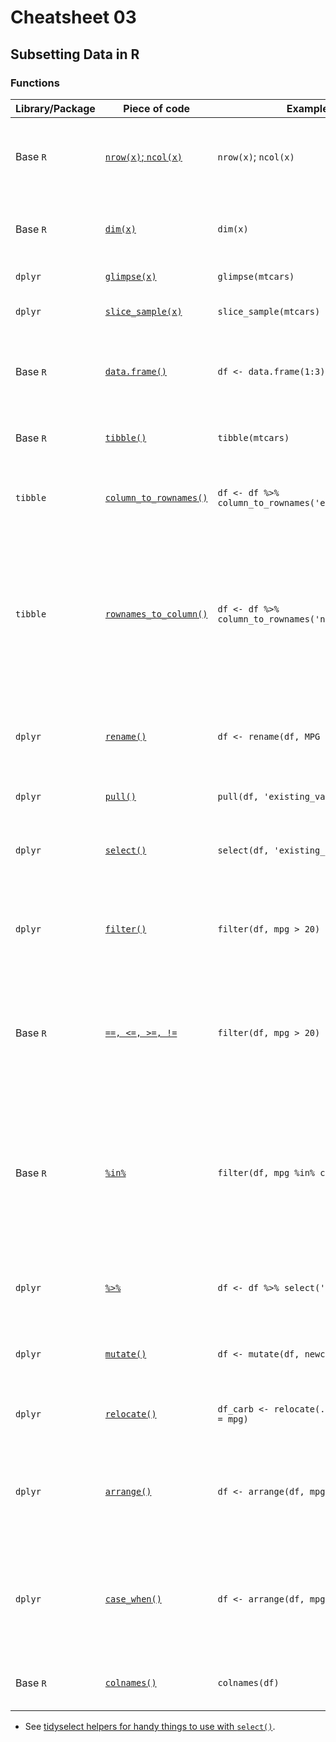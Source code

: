 # Cheatsheet 03

## Subsetting Data in R

### Functions
|Library/Package|Piece of code|Example of usage|What it does|
|---------------|-------------|----------------|-------------|
| Base `R`| [`nrow(x)`; `ncol(x)`](https://www.rdocumentation.org/packages/base/versions/3.6.2/topics/nrow) | `nrow(x)`; `ncol(x)`| Get the number of rows and the number of columns in an object `x`, respectively.|
| Base `R`| [`dim(x)`](https://www.rdocumentation.org/packages/base/versions/3.6.2/topics/dim)|`dim(x)`| Get the number of rows _and_ number of columns in an object `x`|
| `dplyr`| [`glimpse(x)`](https://www.rdocumentation.org/packages/base/versions/3.6.2/topics/dim)|`glimpse(mtcars)`| Get an overview of data frame `x`|
| `dplyr`| [`slice_sample(x)`](https://www.rdocumentation.org/packages/base/versions/3.6.2/topics/dim)|`slice_sample(mtcars)`| See a random subset of the rows of `x`|
| Base `R`| [`data.frame()`](https://www.rdocumentation.org/packages/base/versions/3.6.2/topics/data.frame)| `df <- data.frame(1:3)`| Creates a data frame where the named arguments will be the same length.|
| Base `R`| [`tibble()`](https://www.rdocumentation.org/packages/base/versions/3.6.2/topics/data.frame)| `tibble(mtcars)`| Creates a tibble from a data.frame or matrix. |
| `tibble`| [`column_to_rownames()`](https://www.rdocumentation.org/packages/tibble/versions/1.4.2/topics/rownames) | `df <- df %>% column_to_rownames('existing_variable_name')`| Transforms an existing column called by a string into the rownames.|
| `tibble`| [`rownames_to_column()`](https://www.rdocumentation.org/packages/tibble/versions/1.4.2/topics/rownames)|`df <- df %>% column_to_rownames('new_variable_name')`| Transforms the rownames of a data frame into a column (which is added to the start of the data frame).  The string supplied as an argument will be the name of the new column.|
| `dplyr`| [`rename()`](https://www.rdocumentation.org/packages/dplyr/versions/0.7.8/topics/select)|`df <- rename(df, MPG = mpg)`| Renames designated columns while keeping all variables of the data.frame |
| `dplyr`| [`pull()`](https://dplyr.tidyverse.org/reference/pull.html)|`pull(df, 'existing_variable_name')`| Extract a column as a vector |
| `dplyr`| [`select()`](https://www.rdocumentation.org/packages/dplyr/versions/0.7.8/topics/select)|`select(df, 'existing_variable_name')`| Selects columns that match the specified argument|
| `dplyr`| [`filter()`](https://www.rdocumentation.org/packages/dplyr/versions/0.7.8/topics/filter)|`filter(df, mpg > 20)`| Returns a subset of rows matching the conditions of the specified logical argument|
| Base `R`| [`==, <=, >=, !=`](https://stat.ethz.ch/R-manual/R-devel/library/base/html/Comparison.html)|`filter(df, mpg > 20)`| These are binary operators which allow for the comparison of values in an object. They are handy for use with `filter()`|
| Base `R`| [`%in%`](http://www.datasciencemadesimple.com/in-operator-in-r/)|`filter(df, mpg %in% c(20,21,22))`| Checks if the given value(s) on the left side of the operator are in the vector or other R object defined on the right side of the operator. It returns a logical `TRUE` or `FALSE` statement.|
| `dplyr`| [`%>%`](https://www.rdocumentation.org/packages/magrittr/versions/1.5/topics/%25%26gt%3B%25)|`df <- df %>% select('new_variable_name')`| Funnels a data.frame through tidyverse operations |
| `dplyr`| [`mutate()`](https://www.rdocumentation.org/packages/dplyr/versions/0.7.8/topics/mutate)| `df <- mutate(df, newcol = wt/2.2)`| Adds a new column that is a function of existing columns|
| `dplyr`| [`relocate()`](https://dplyr.tidyverse.org/reference/relocate.html)| `df_carb <- relocate(.data = df, wt, .before = mpg)`| Reorder columns in a data frame or tibble|
| `dplyr`| [`arrange()`](https://www.rdocumentation.org/packages/dplyr/versions/0.7.8/topics/arrange)| `df <- arrange(df, mpg)`| Reorders rows in ascending order. `arrange(desc())` would reorder rows in descending order.|
| `dplyr`| [`case_when()`](https://dplyr.tidyverse.org/reference/case_when.html)| `df <- arrange(df, mpg)`|This function allows you to vectorize multiple [`if_else()`](https://dplyr.tidyverse.org/reference/if_else.html) statements.  If no cases match, NA is returned.|
| Base `R`| [`colnames()`](https://www.rdocumentation.org/packages/base/versions/3.6.2/topics/row%2Bcolnames)|`colnames(df)`| Gets or sets the column names of a matrix or data frame.|

- See [tidyselect helpers for handy things to use with `select()`](https://dplyr.tidyverse.org/reference/dplyr_tidy_select.html).
